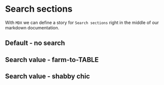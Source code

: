 

<Meta title="Design system|Search sections" component={SearchSections} />

# Search sections

With `MDX` we can define a story for `Search sections` right in the middle of our markdown documentation.

## Default - no search

<Story name="default - no search">
  <SearchSections sections={MOCK_SECTIONS} />
</Story>

## Search value - farm-to-TABLE

<Story name="search value - farm-to-TABLE">
  <SearchSections sections={MOCK_SECTIONS} searchValue="farm-to-TABLE" />
</Story>

## Search value - shabby chic

<Story name="search value - Shabby chic">
  <SearchSections sections={MOCK_SECTIONS} searchValue="Shabby chic" />
</Story>
